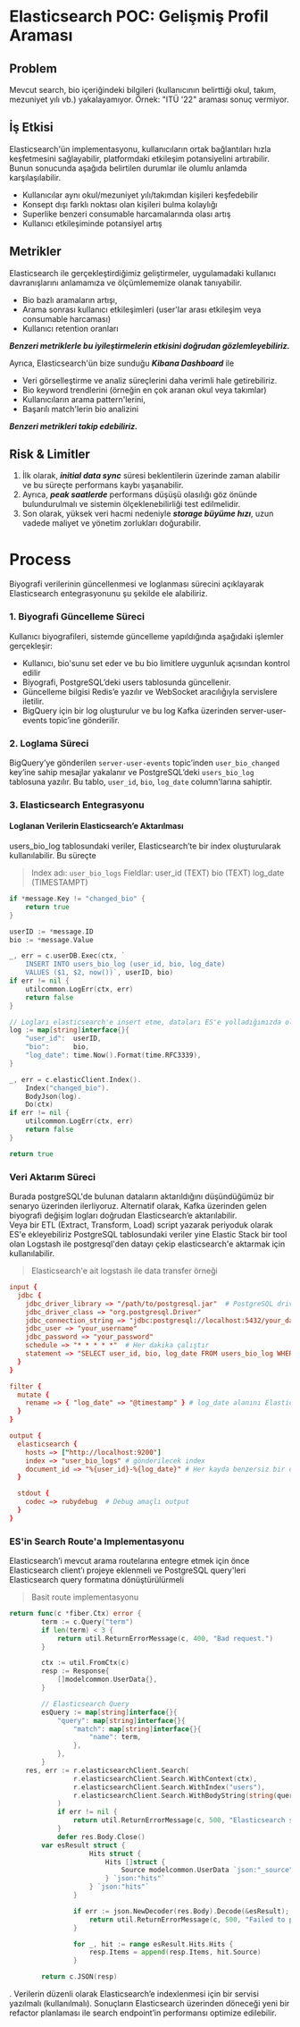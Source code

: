 # Elasticsearch POC: Gelişmiş Profil Araması

## Problem
Mevcut search, bio içeriğindeki bilgileri (kullanıcının belirttiği okul, takım, mezuniyet yılı vb.) yakalayamıyor. Örnek: "ITÜ '22" araması sonuç vermiyor.

## İş Etkisi
Elasticsearch'ün implementasyonu, kullanıcıların ortak bağlantıları hızla keşfetmesini sağlayabilir, platformdaki etkileşim potansiyelini artırabilir.
Bunun sonucunda aşağıda belirtilen durumlar ile olumlu anlamda karşılaşılabilir.

* Kullanıcılar aynı okul/mezuniyet yılı/takımdan kişileri keşfedebilir
* Konsept dışı farklı noktası olan kişileri bulma kolaylığı
* Superlike benzeri consumable harcamalarında olası artış
* Kullanıcı etkileşiminde potansiyel artış

## Metrikler
Elasticsearch ile gerçekleştirdiğimiz geliştirmeler, uygulamadaki kullanıcı davranışlarını  anlamamıza ve ölçümlememize olanak tanıyabilir.
* Bio bazlı aramaların artışı,
* Arama sonrası kullanıcı etkileşimleri (user'lar arası etkileşim veya consumable harcaması)
* Kullanıcı retention oranları

**_Benzeri metriklerle bu iyileştirmelerin etkisini doğrudan gözlemleyebiliriz._**

Ayrıca, Elasticsearch'ün bize sunduğu **_Kibana Dashboard_** ile
* Veri görselleştirme ve analiz süreçlerini daha verimli hale getirebiliriz.
* Bio keyword trendlerini (örneğin en çok aranan okul veya takımlar)
* Kullanıcıların arama pattern'lerini,
* Başarılı match'lerin bio analizini

**_Benzeri metrikleri takip edebiliriz._**

## Risk & Limitler
1. İlk olarak, **_initial data sync_** süresi beklentilerin üzerinde zaman alabilir ve bu süreçte performans kaybı yaşanabilir.
2. Ayrıca, **_peak saatlerde_** performans düşüşü olasılığı göz önünde bulundurulmalı ve sistemin ölçeklenebilirliği test edilmelidir.
3. Son olarak, yüksek veri hacmi nedeniyle **_storage büyüme hızı_**, uzun vadede maliyet ve yönetim zorlukları doğurabilir.


# Process
Biyografi verilerinin güncellenmesi ve loglanması sürecini açıklayarak Elasticsearch entegrasyonunu şu şekilde ele alabiliriz.

### 1. Biyografi Güncelleme Süreci
Kullanıcı biyografileri, sistemde güncelleme yapıldığında aşağıdaki işlemler gerçekleşir:

* Kullanıcı, bio'sunu set eder ve bu bio limitlere uygunluk açısından kontrol edilir
* Biyografi, PostgreSQL’deki users tablosunda güncellenir.
* Güncelleme bilgisi Redis’e yazılır ve WebSocket aracılığıyla servislere iletilir.
* BigQuery için bir log oluşturulur ve bu log Kafka üzerinden server-user-events topic’ine gönderilir.

### 2. Loglama Süreci

BigQuery’ye gönderilen `server-user-events` topic’inden `user_bio_changed` key’ine sahip mesajlar yakalanır ve PostgreSQL’deki `users_bio_log` tablosuna yazılır. Bu tablo, `user_id`, `bio`, `log_date` column'larına sahiptir.

### 3. Elasticsearch Entegrasyonu

#### Loglanan Verilerin Elasticsearch’e Aktarılması

users_bio_log tablosundaki veriler, Elasticsearch’te bir index oluşturularak kullanılabilir. Bu süreçte

> Index adı: `user_bio_logs`
Fieldlar:
user_id (TEXT)
bio (TEXT)
log_date (TIMESTAMPT)

```go
if *message.Key != "changed_bio" {
    return true
}

userID := *message.ID
bio := *message.Value

_, err = c.userDB.Exec(ctx, `
    INSERT INTO users_bio_log (user_id, bio, log_date)
    VALUES ($1, $2, now())`, userID, bio)
if err != nil {
    utilcommon.LogErr(ctx, err)
    return false
}

// Logları elasticsearch'e insert etme, dataları ES'e yolladığımızda oluşturduğu cluster içindeki node'larda tutuyor
log := map[string]interface{}{
    "user_id":  userID,
    "bio":      bio,
    "log_date": time.Now().Format(time.RFC3339),
}

_, err = c.elasticClient.Index().
    Index("changed_bio").
    BodyJson(log).
    Do(ctx)
if err != nil {
    utilcommon.LogErr(ctx, err)
    return false
}

return true
```

### Veri Aktarım Süreci
Burada postgreSQL'de bulunan dataların aktarıldığını düşündüğümüz bir senaryo üzerinden ilerliyoruz. Alternatif olarak, Kafka üzerinden gelen biyografi değişim logları doğrudan Elasticsearch’e aktarılabilir.\
Veya bir ETL (Extract, Transform, Load) script yazarak periyoduk olarak ES'e ekleyebiliriz
PostgreSQL tablosundaki veriler yine Elastic Stack bir tool olan Logstash ile postgresql'den datayı çekip elasticsearch'e aktarmak için kullanılabilir.

> Elasticsearch'e ait logstash ile data transfer örneği
```conf
input {
  jdbc {
    jdbc_driver_library => "/path/to/postgresql.jar"  # PostgreSQL driver
    jdbc_driver_class => "org.postgresql.Driver"
    jdbc_connection_string => "jdbc:postgresql://localhost:5432/your_database"
    jdbc_user => "your_username"
    jdbc_password => "your_password"
    schedule => "* * * * *"  # Her dakika çalıştır
    statement => "SELECT user_id, bio, log_date FROM users_bio_log WHERE log_date > now() - interval '1 day'"
  }
}

filter {
  mutate {
    rename => { "log_date" => "@timestamp" } # log_date alanını Elasticsearch'ün zaman tipi olan @timestamp ile eşleştirir.
  }
}

output {
  elasticsearch {
    hosts => ["http://localhost:9200"]
    index => "user_bio_logs" # gönderilecek index
    document_id => "%{user_id}-%{log_date}" # Her kayda benzersiz bir document_id tanımlanır
  }

  stdout {
    codec => rubydebug  # Debug amaçlı output
  }
}
```

### ES'in Search Route'a Implementasyonu

Elasticsearch’i mevcut arama routelarına entegre etmek için önce Elasticsearch client’ı projeye eklenmeli ve PostgreSQL query'leri Elasticsearch query formatına dönüştürülürmeli

> Basit route implementasyonu
```go
return func(c *fiber.Ctx) error {
		term := c.Query("term")
		if len(term) < 3 {
			return util.ReturnErrorMessage(c, 400, "Bad request.")
		}

		ctx := util.FromCtx(c)
		resp := Response{
			[]modelcommon.UserData{},
		}

		// Elasticsearch Query
		esQuery := map[string]interface{}{
			"query": map[string]interface{}{
				"match": map[string]interface{}{
					"name": term,
				},
			},
		}
    res, err := r.elasticsearchClient.Search(
    			r.elasticsearchClient.Search.WithContext(ctx),
    			r.elasticsearchClient.Search.WithIndex("users"),
    			r.elasticsearchClient.Search.WithBodyString(string(queryJSON)),
    		)
    		if err != nil {
    			return util.ReturnErrorMessage(c, 500, "Elasticsearch search failed.")
    		}
    		defer res.Body.Close()
    	var esResult struct {
        			Hits struct {
        				Hits []struct {
        					Source modelcommon.UserData `json:"_source"`
        				} `json:"hits"`
        			} `json:"hits"`
        		}

        		if err := json.NewDecoder(res.Body).Decode(&esResult); err != nil {
        			return util.ReturnErrorMessage(c, 500, "Failed to parse Elasticsearch response.")
        		}

        		for _, hit := range esResult.Hits.Hits {
        			resp.Items = append(resp.Items, hit.Source)
        		}

        return c.JSON(resp)

```

. Verilerin düzenli olarak Elasticsearch’e indexlenmesi için bir  servisi yazılmalı (kullanılmalı). Sonuçların Elasticsearch üzerinden döneceği yeni bir refactor planlaması ile search endpoint’in performansı optimize edilebilir.

